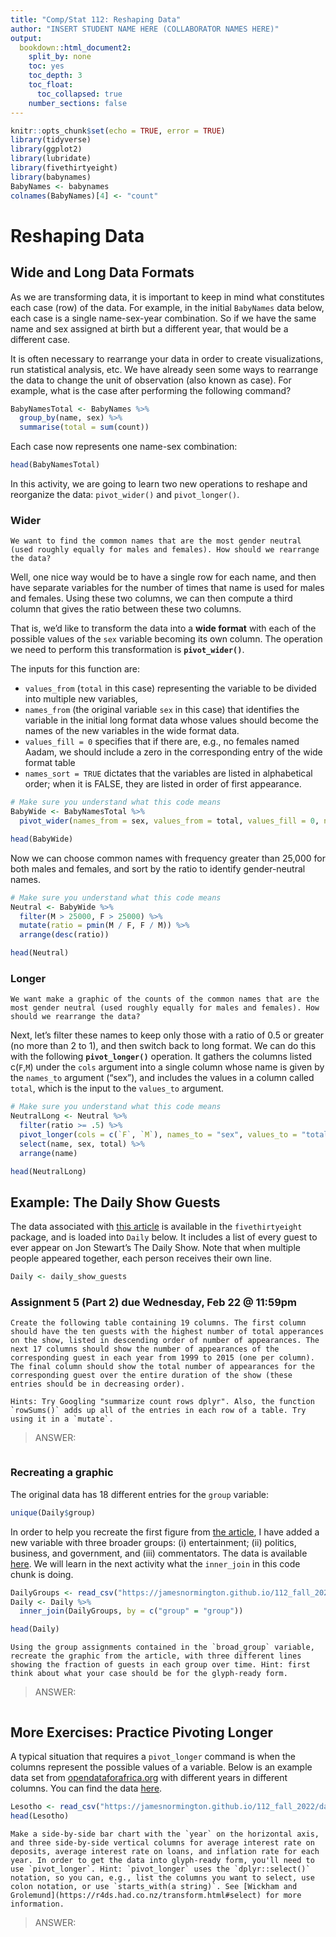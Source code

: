 ```yaml
---
title: "Comp/Stat 112: Reshaping Data"
author: "INSERT STUDENT NAME HERE (COLLABORATOR NAMES HERE)"
output:
  bookdown::html_document2:
    split_by: none
    toc: yes
    toc_depth: 3
    toc_float:
      toc_collapsed: true
    number_sections: false
---
```


```r
knitr::opts_chunk$set(echo = TRUE, error = TRUE)
library(tidyverse)
library(ggplot2)
library(lubridate)
library(fivethirtyeight)
library(babynames)
BabyNames <- babynames
colnames(BabyNames)[4] <- "count"
```


# Reshaping Data


## Wide and Long Data Formats {-}

As we are transforming data, it is important to keep in mind what constitutes each case (row) of the data. For example, in the initial `BabyNames` data below, each case is a single name-sex-year combination. So if we have the same name and sex assigned at birth but a different year, that would be a different case.

It is often necessary to rearrange your data in order to create visualizations, run statistical analysis, etc. We have already seen some ways to rearrange the data to change the unit of observation (also known as case). For example, what is the case after performing the following command?

```r
BabyNamesTotal <- BabyNames %>%
  group_by(name, sex) %>%
  summarise(total = sum(count))
```

Each case now represents one name-sex combination:

```r
head(BabyNamesTotal)
```


In this activity, we are going to learn two new operations to reshape and reorganize the data: `pivot_wider()` and `pivot_longer()`.

### Wider {-}

```example
We want to find the common names that are the most gender neutral (used roughly equally for males and females). How should we rearrange the data? 
```

Well, one nice way would be to have a single row for each name, and then have separate variables for the number of times that name is used for males and females. Using these two columns, we can then compute a third column that gives the ratio between these two columns. 

That is, we'd like to transform the data into a **wide format** with each of the possible values of the `sex` variable becoming its own column. The operation we need to perform this transformation is **`pivot_wider()`**. 

The inputs for this function are:

-  `values_from`  (`total` in this case) representing the variable to be divided into multiple new variables, 
- `names_from` (the original variable `sex` in this case) that identifies the variable in the initial long format data whose values should become the names of the new variables in the wide format data. 
- `values_fill = 0` specifies that if there are, e.g., no females named Aadam, we should include a zero in the corresponding entry of the wide format table
- `names_sort = TRUE` dictates that the variables are listed in alphabetical order; when it is FALSE, they are listed in order of first appearance.


```r
# Make sure you understand what this code means
BabyWide <- BabyNamesTotal %>%
  pivot_wider(names_from = sex, values_from = total, values_fill = 0, names_sort = TRUE)

head(BabyWide)
```

Now we can choose common names with frequency greater than 25,000 for both males and females, and sort by the ratio to identify gender-neutral names.

```r
# Make sure you understand what this code means
Neutral <- BabyWide %>%
  filter(M > 25000, F > 25000) %>%
  mutate(ratio = pmin(M / F, F / M)) %>%
  arrange(desc(ratio))

head(Neutral)
```


### Longer {-}

```example
We want make a graphic of the counts of the common names that are the most gender neutral (used roughly equally for males and females). How should we rearrange the data? 
```

Next, let's filter these names to keep only those with a ratio of 0.5 or greater (no more than 2 to 1), and then switch back to long format. We can do this with the following **`pivot_longer()`** operation. It gathers the columns listed c(`F`,`M`) under the `cols` argument into a single column whose name is given by the `names_to` argument ("sex"), and includes the values in a column called `total`, which is the input to the `values_to` argument.

```r
# Make sure you understand what this code means
NeutralLong <- Neutral %>%
  filter(ratio >= .5) %>%
  pivot_longer(cols = c(`F`, `M`), names_to = "sex", values_to = "total") %>%
  select(name, sex, total) %>%
  arrange(name)

head(NeutralLong)
```



## Example: The Daily Show Guests {-}

The data associated with [this article](https://fivethirtyeight.com/datalab/every-guest-jon-stewart-ever-had-on-the-daily-show/) is available in the `fivethirtyeight` package, and is loaded into `Daily` below. It includes a list of every guest to ever appear on Jon Stewart's The Daily Show. Note that when multiple people appeared together, each person receives their own line.

```r
Daily <- daily_show_guests
```


### Assignment 5 (Part 2) due Wednesday, Feb 22 @ 11:59pm {-}

```exercise
Create the following table containing 19 columns. The first column should have the ten guests with the highest number of total apperances on the show, listed in descending order of number of appearances. The next 17 columns should show the number of appearances of the corresponding guest in each year from 1999 to 2015 (one per column). The final column should show the total number of appearances for the corresponding guest over the entire duration of the show (these entries should be in decreasing order).

Hints: Try Googling "summarize count rows dplyr". Also, the function `rowSums()` adds up all of the entries in each row of a table. Try using it in a `mutate`.
```

> ANSWER:

```r

```


### Recreating a graphic {-}

The original data has 18 different entries for the `group` variable:

```r
unique(Daily$group)
```

In order to help you recreate the first figure from [the article](https://fivethirtyeight.com/datalab/every-guest-jon-stewart-ever-had-on-the-daily-show/), I have added a new variable with three broader groups: (i) entertainment; (ii) politics, business, and government, and (iii) commentators. The data is available [here](data/daily-group-assignment.csv). We will learn in the next activity what the `inner_join` in this code chunk is doing.


```r
DailyGroups <- read_csv("https://jamesnormington.github.io/112_fall_2022/data/daily-group-assignment.csv")
Daily <- Daily %>%
  inner_join(DailyGroups, by = c("group" = "group"))

head(Daily)
```



```exercise
Using the group assignments contained in the `broad_group` variable, recreate the graphic from the article, with three different lines showing the fraction of guests in each group over time. Hint: first think about what your case should be for the glyph-ready form.

```

> ANSWER:

```r

```


## More Exercises: Practice Pivoting Longer {-}

A typical situation that requires a `pivot_longer` command is when the columns represent the possible values of a variable. Below is an example data set from [opendataforafrica.org](http://dataportal.opendataforafrica.org/) with different years in different columns. You can find the data [here](data/Lesotho.csv).

```r
Lesotho <- read_csv("https://jamesnormington.github.io/112_fall_2022/data/Lesotho.csv")
head(Lesotho)
```



```exercise
Make a side-by-side bar chart with the `year` on the horizontal axis, and three side-by-side vertical columns for average interest rate on deposits, average interest rate on loans, and inflation rate for each year. In order to get the data into glyph-ready form, you'll need to use `pivot_longer`. Hint: `pivot_longer` uses the `dplyr::select()` notation, so you can, e.g., list the columns you want to select, use colon notation, or use `starts_with(a string)`. See [Wickham and Grolemund](https://r4ds.had.co.nz/transform.html#select) for more information.

```

> ANSWER:

```r

```
